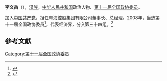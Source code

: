 '''李文岳'''（{{bd|1950年||}}），[[汉族|汉族]]，[[中华人民共和国|中华人民共和国]]政治人物、[[第十一届全国政协委员|第十一届全国政协委员]]。

加入[[中国共产党|中国共产党]]，担任粤海控股集团有限公司董事长、总经理。2008年，当选第十一届全国政协委员<ref>{{cite news|title=第十一届全国政协委员名单|url=http://www.indaa.com.cn/zt/2009qglh/zxzs/200903/t20090303_127573.html|accessdate=2013-04-09|newspaper=新华社北京1月25日电 中国人民政治协商会议第十一届全国委员会委员名单(共2237人，2008年1月25日政协第十届全国委员会常务委员会第二十次会议通过)|date=2008年1月25日|deadurl=yes|archiveurl=https://web.archive.org/web/20130928014403/http://www.indaa.com.cn/zt/2009qglh/zxzs/200903/t20090303_127573.html|archivedate=2013年9月28日|df=}}</ref>，代表经济界，分入第三十四组。<ref>{{cite news|title=全国政协信息-李文岳|url=http://www.cppcc.gov.cn/CMS/wylibary/showJcwyxtInfoWylibary.action?tabJcwyxt.guid=11W0012080&wytype=wjwy|accessdate=2013-04-11|newspaper=全国政协委员会|archive-date=2019-06-10|archive-url=https://web.archive.org/web/20190610172321/http://www.cppcc.gov.cn/CMS/wylibary/showJcwyxtInfoWylibary.action?tabJcwyxt.guid=11W0012080&wytype=wjwy|dead-url=no}}</ref>

==參考文獻==
{{reflist}}
{{中国政治人物小作品}}

[[Category:第十一届全国政协委员|Category:第十一届全国政协委员]]